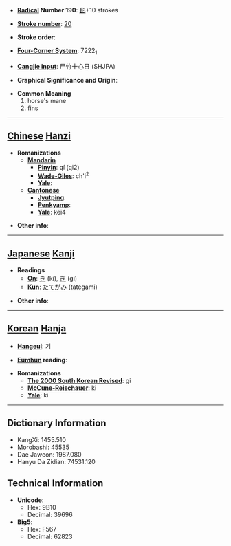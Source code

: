 * '''[[Wiktionary:Chinese radical index| Radical]] Number 190''': [[Wiktionary:Chinese radical index 髟|髟]]+10 strokes

* '''[[Wiktionary:Chinese total strokes index|Stroke number]]''': [[Wiktionary:Chinese total strokes index 20|20]]

* '''Stroke order''': 

* '''[[Wiktionary:Chinese four corner index|Four-Corner System]]''': 7222<sub>1</sub>

* '''[[Wiktionary:Chinese Cangjie index|Cangjie input]]''': 尸竹十心日 (SHJPA)

* '''Graphical Significance and Origin''': 

* '''Common Meaning'''
*#horse's mane
*# fins


----

== [[Chinese]] [[Hanzi]] ==

* '''Romanizations'''
** '''[[Mandarin]]'''
*** '''[[Pinyin]]''': qí (qi2)
*** '''[[Wade-Giles]]''': ch'i<sup>2</sup>
*** '''[[Yale]]''': 
** '''[[Cantonese]]'''
*** '''[[Jyutping]]''':
*** '''[[Penkyamp]]''': 
*** '''[[Yale]]''': kei4

* '''Other info''': 

----

== [[Japanese]] [[Kanji]] ==

* '''Readings'''
** '''[[On]]''': [[き]] (ki), [[ぎ]] (gi)
** '''[[Kun]]''': [[たてがみ]] (tategami)

* '''Other info''':  

----

== [[Korean]] [[Hanja]] ==

* '''[[Hangeul]]''': 기

* '''[[Eumhun]] reading''': 

* '''Romanizations'''
** '''[[The 2000 South Korean Revised Romanization|The 2000 South Korean Revised]]''': gi
** '''[[McCune-Reischauer]]''': ki
** '''[[Yale]]''': ki

----

== Dictionary Information ==

* KangXi: 1455.510
* Morobashi: 45535
* Dae Jaweon: 1987.080
* Hanyu Da Zidian: 74531.120

== Technical Information ==

* '''Unicode''':
** Hex: 9B10
** Decimal: 39696
* '''Big5''':
** Hex: F567
** Decimal: 62823